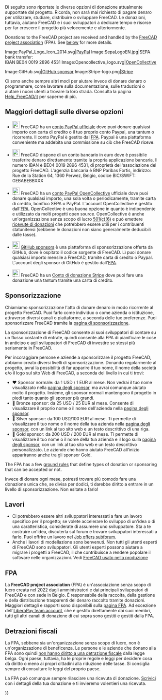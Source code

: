 <languages/>

<div class="mw-translate-fuzzy">
Di seguito sono riportate le diverse opzioni di donazione attualmente supportate dal progetto. Ricorda, non sarà mai richiesto di pagare denaro per utilizzare, studiare, distribuire o sviluppare FreeCAD. Le donazioni, tuttavia, aiutano FreeCAD e i suoi sviluppatori a dedicare tempo e risorse per far crescere il progetto più velocemente e ulteriormente.
</div>

<div lang="en" dir="ltr" class="mw-content-ltr">
Donations to the FreeCAD project are received and handled by the [https://fpa.freecad.org FreeCAD project association] (FPA). See [[#The_FPA|below]] for more details.
</div>

<!--2 galleries (with 3 and 2 images) instead of 1 gallery (with 5 images): looks better when page is resized-->
<gallery mode=traditional class="center" widths=128px heights=128px>
Image:PayPal_Logo_Icon_2014.svg|[https://www.paypal.com/donate/?hosted_button_id=M3Z8BGW6DB69Q PayPal]
Image:SepaLogoEN.jpg|SEPA bank transfer:<br>IBAN BE04 0019 2896 4531
Image:Opencollective_logo.svg|[https://opencollective.com/freecad OpenCollective]
</gallery>
<gallery mode=traditional class="center" widths=128px heights=128px>
Image:GitHub.svg|[https://github.com/sponsors/FreeCAD GitHub sponsor]
Image:Stripe-logo.png|[https://donate.stripe.com/14k3ei9TYgwFclq145 Stripe]
</gallery>

Ci sono anche sempre altri modi per aiutare invece di donare denaro o programmare, come lavorare sulla documentazione, sulle traduzioni o aiutare i nuovi utenti a trovare la loro strada. Consulta la pagina [[Help_FreeCAD/it]] per saperne di più.

<span id="More_details_about_the_different_options"></span>
== Maggiori dettagli sulle diverse opzioni ==

<div class="mw-translate-fuzzy">
* [[File:PayPal Logo Icon 2014.svg|24px]] FreeCAD ha un [https://www.paypal.com/donate/?hosted_button_id=M3Z8BGW6DB69Q conto PayPal ufficiale] dove puoi donare qualsiasi importo con carta di credito o il tuo proprio conto Paypal, una tantum o ricorrente. Il conto PayPal è gestito dal [https://github.com/FreeCAD/FPA FPA]. Paypal è una piattaforma conveniente ma addebita una commissione su ciò che FreeCAD riceve.
</div>

<div class="mw-translate-fuzzy">
* [[File:SepaLogoEN.jpg|24px]] FreeCAD dispone di un conto bancario in euro dove è possibile trasferire denaro direttamente tramite la propria applicazione bancaria. Il numero IBAN è BE04 0019 2896 4531, di proprietà dell'associazione del progetto FreeCAD. L'agenzia bancaria è BNP Paribas Fortis, indirizzo: Rue de la Station 64, 1360 Perwez, Belgio, codice BIC/SWIFT: GEBABEBBXXX
</div>

<div class="mw-translate-fuzzy">
* [[File:Opencollective_logo.svg|24px]] FreeCAD ha un [https://opencollective.com/freecad conto PayPal OpenCollective ] ufficiale dove puoi donare qualsiasi importo, una sola volta o periodicamente, tramite carta di credito, bonifico SEPA o PayPal. L'account OpenCollective è gestito dall'[https://github.com/FreeCAD/FPA FPA]. OpenCollective è una buona opzione in quanto è indipendente e utilizzato da molti progetti open source. OpenCollective è anche un'organizzazione senza scopo di lucro [https://en.wikipedia.org/wiki/501(c)_organization 501(c)(6)] e può emettere [https://docs.opencollective.com/help/financial-contributors/receipts ricevute di donazioni] che potrebbero essere utili per i contribuenti statunitensi (sebbene le donazioni non siano generalmente deducibili dalle tasse).
</div>

<div class="mw-translate-fuzzy">
* [[File: GitHub.svg|24px]] [https://github.com/sponsors/FreeCAD GitHub sponsors] è una piattaforma di sponsorizzazione offerta da GitHub, dove è ospitato il codice sorgente di FreeCAD. Lì puoi donare qualsiasi importo mensile a FreeCAD, tramite carta di credito o Paypal. L'account degli sponsor di GitHub è gestito dall'[https://github.com/FreeCAD/FPA FPA].
</div> 

<div class="mw-translate-fuzzy">
* [[File:Stripe-logo.png|24px]] FreeCAD ha un [https://donate.stripe.com/14k3ei9TYgwFclq145 Conto di donazione Stripe] dove puoi fare una donazione una tantum tramite una carta di credito.
</div>

<span id="Sponsoring"></span>
== Sponsorizzazione ==

Chiamiamo sponsorizzazione l'atto di donare denaro in modo ricorrente al progetto FreeCAD. Puoi farlo come individuo o come azienda o istituzione, attraverso diversi canali o piattaforme, a seconda delle tue preferenze. Puoi sponsorizzare FreeCAD tramite la [https://www.freecad.org/sponsor.php pagina di sponsorizzazione].

La sponsorizzazione di FreeCAD consente ai suoi sviluppatori di contare su un flusso costante di entrate, quindi consente alla FPA di pianificare le cose in anticipo e agli sviluppatori di FreeCAD di investire se stessi più seriamente in FreeCAD.

Per incoraggiare persone e aziende a sponsorizzare il progetto FreeCAD, abbiamo creato diversi livelli di sponsorizzazione. Donando regolarmente al progetto, avrai la possibilità di far apparire il tuo nome, il nome della società e/o il logo sul sito Web di FreeCAD, a seconda del livello in cui ti trovi:

* ♥ Sponsor normale: da 1 USD / 1 EUR al mese. Non vedrai il tuo nome visualizzato nella [https://www.freecad.org/sponsor.php pagina degli sponsor], ma avrai comunque aiutato molto il progetto. Insieme, gli sponsor normali mantengono il progetto in piedi tanto quanto gli sponsor più grandi.
* 🥉 Bronze sponsor: da 25 USD / 25 EUR al mese. Consente di visualizzare il proprio nome o il nome dell'azienda nella [https://www.freecad.org/sponsor.php pagina degli sponsor].
* 🥈 Silver sponsor: da 100 USD/100 EUR al mese. Ti permette di visualizzare il tuo nome o il nome della tua azienda nella [https://www.freecad.org/sponsor.php pagina degli sponsor], con un link al tuo sito web e un testo descrittivo di una riga.
* 🥇 Gold sponsor: da 200 USD / 200 EUR al mese. Ti permette di visualizzare il tuo nome o il nome della tua azienda e il logo sulla [https://www.freecad.org/sponsor.php pagina degli sponsor], con un link al tuo sito web e un testo descrittivo personalizzato. Le aziende che hanno aiutato FreeCAD all'inizio appariranno anche tra gli sponsor Gold.

<div lang="en" dir="ltr" class="mw-content-ltr">
The FPA has a few [https://fpa.freecad.org/handbook/process/accepting-donations.html ground rules] that define types of donation or sponsoring that can be accepted or not.
</div>

Invece di donare ogni mese, potresti trovare più comodo fare una donazione unica che, se divisa per dodici, ti darebbe diritto a entrare in un livello di sponsorizzazione. Non esitate a farlo!

<span id="Jobs"></span>
== Lavori ==

* Ci potrebbero essere altri sviluppatori interessati a fare un lavoro specifico per il progetto; se volete accelerare lo sviluppo di un'idea o di una caratteristica, considerate di assumere uno sviluppatore. Sta a te costruire un'idea, discuterla sul forum e trovare sviluppatori interessati a farlo. Puoi offrire un lavoro nel [https://forum.freecad.org/viewforum.php?f=31 Job offers subforum].
* Anche i lavori di modellazione sono benvenuti. Non tutti gli utenti esperti di FreeCAD sono sviluppatori. Gli utenti esperti possono aiutare a migrare i progetti a FreeCAD, il che contribuisce a rendere popolare il software nelle organizzazioni. Vedi [[FreeCAD_used_in_production|FreeCAD usato nella produzione]]

<span id="The_FPA"></span>
== FPA ==

<div class="mw-translate-fuzzy">
La '''FreeCAD project association''' (FPA) è un'associazione senza scopo di lucro creata nel 2022 dagli amministratori e dai principali sviluppatori di FreeCAD e con sede in Belgio. È responsabile della raccolta, della gestione e della distribuzione trasparenti del denaro raccolto tramite donazioni. Maggiori dettagli e rapporti sono disponibili sulla [https://github.com/FreeCAD/FPA pagina FPA]. Ad eccezione dell'[https://liberapay.com/FreeCAD LiberaPay team account], che è gestito direttamente dai suoi membri, tutti gli altri canali di donazione di cui sopra sono gestiti e gestiti dalla FPA.
</div>

<span id="Tax_deductions"></span>
== Detrazioni fiscali ==

La FPA, sebbene sia un'organizzazione senza scopo di lucro, non è un'organizzazione di beneficenza. Le persone e le aziende che donano alla FPA sono quindi [https://finances.belgium.be/fr/particuliers/avantages_fiscaux/dons non hanno diritto a una detrazione fiscale] dalla legge belga. Ogni paese, tuttavia, ha le proprie regole e leggi per decidere cosa dà diritto o meno ai propri cittadini alla riduzione delle tasse. Si consiglia sempre di consultare le leggi del proprio paese.

La FPA può comunque sempre rilasciare una ricevuta di donazione. [mailto:fpa@freecad.org Scrivici] con i dettagli della tua donazione e ti invieremo volentieri una ricevuta.

{{Userdocnavi{{#translation:}}}}